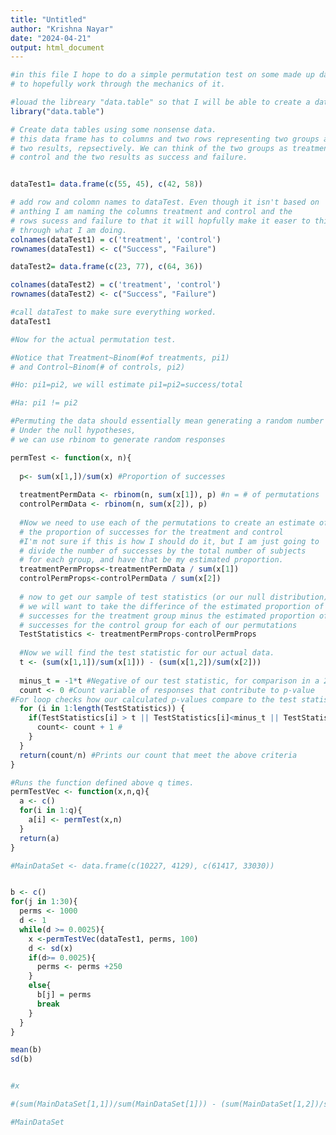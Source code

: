 ```yaml
---
title: "Untitled"
author: "Krishna Nayar"
date: "2024-04-21"
output: html_document
---
```


```r
#in this file I hope to do a simple permutation test on some made up data just 
# to hopefully work through the mechanics of it. 

#louad the libreary "data.table" so that I will be able to create a data table
library("data.table") 
```

```r
# Create data tables using some nonsense data.
# this data frame has to columns and two rows representing two groups and 
# two results, repsectively. We can think of the two groups as treatment and 
# control and the two results as success and failure.


dataTest1= data.frame(c(55, 45), c(42, 58))

# add row and colomn names to dataTest. Even though it isn't based on 
# anthing I am naming the columns treatment and control and the 
# rows sucess and failure to that it will hopfully make it easer to think 
# through what I am doing. 
colnames(dataTest1) = c('treatment', 'control')
rownames(dataTest1) <- c("Success", "Failure")

dataTest2= data.frame(c(23, 77), c(64, 36))

colnames(dataTest2) = c('treatment', 'control')
rownames(dataTest2) <- c("Success", "Failure")

#call dataTest to make sure everything worked. 
dataTest1
```
```r
#Now for the actual permutation test. 

#Notice that Treatment~Binom(#of treatments, pi1)
# and Control~Binom(# of controls, pi2)

#Ho: pi1=pi2, we will estimate pi1=pi2=success/total

#Ha: pi1 != pi2

#Permuting the data should essentially mean generating a random number of success
# Under the null hypotheses, 
# we can use rbinom to generate random responses 

permTest <- function(x, n){
  
  p<- sum(x[1,])/sum(x) #Proportion of successes
  
  treatmentPermData <- rbinom(n, sum(x[1]), p) #n = # of permutations
  controlPermData <- rbinom(n, sum(x[2]), p)
  
  #Now we need to use each of the permutations to create an estimate of 
  # the proportion of successes for the treatment and control
  #I'm not sure if this is how I should do it, but I am just going to
  # divide the number of successes by the total number of subjects
  # for each group, and have that be my estimated proportion. 
  treatmentPermProps<-treatmentPermData / sum(x[1])
  controlPermProps<-controlPermData / sum(x[2])
  
  # now to get our sample of test statistics (or our null distribution)
  # we will want to take the differince of the estimated proportion of 
  # successes for the treatment group minus the estimated proportion of 
  # successes for the control group for each of our permutations 
  TestStatistics <- treatmentPermProps-controlPermProps
  
  #Now we will find the test statistic for our actual data. 
  t <- (sum(x[1,1])/sum(x[1])) - (sum(x[1,2])/sum(x[2]))
  
  minus_t = -1*t #Negative of our test statistic, for comparison in a 2-sided test
  count <- 0 #Count variable of responses that contribute to p-value
#For loop checks how our calculated p-values compare to the test statistic - counts up the number of values that exceed it, are less than its negative, or are equivalent to it
  for (i in 1:length(TestStatistics)) {
    if(TestStatistics[i] > t || TestStatistics[i]<minus_t || TestStatistics[i]== t || TestStatistics[i]== minus_t) { 
      count<- count + 1 #
    }
  }
  return(count/n) #Prints our count that meet the above criteria
}

#Runs the function defined above q times.
permTestVec <- function(x,n,q){
  a <- c()
  for(i in 1:q){
    a[i] <- permTest(x,n)
  }
  return(a)
}
```


```r
#MainDataSet <- data.frame(c(10227, 4129), c(61417, 33030))


b <- c()
for(j in 1:30){
  perms <- 1000
  d <- 1
  while(d >= 0.0025){
    x <-permTestVec(dataTest1, perms, 100)
    d <- sd(x)
    if(d>= 0.0025){
      perms <- perms +250
    }
    else{
      b[j] = perms
      break
    }
  }
}

mean(b)
sd(b)


#x

#(sum(MainDataSet[1,1])/sum(MainDataSet[1])) - (sum(MainDataSet[1,2])/sum(MainDataSet[2]))

#MainDataSet
```
